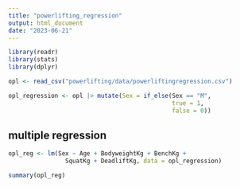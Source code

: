 ```yaml
---
title: "powerlifting_regression"
output: html_document
date: "2023-06-21"
---
```


```r
library(readr)
library(stats)
library(dplyr)

opl <- read_csv("powerlifting/data/powerliftingregression.csv")
```

```r
opl_regression <- opl |> mutate(Sex = if_else(Sex == "M",
                                              true = 1,
                                              false = 0))
```

## multiple regression
```r
opl_reg <- lm(Sex ~ Age + BodyweightKg + BenchKg + 
                SquatKg + DeadliftKg, data = opl_regression)

summary(opl_reg)
```







